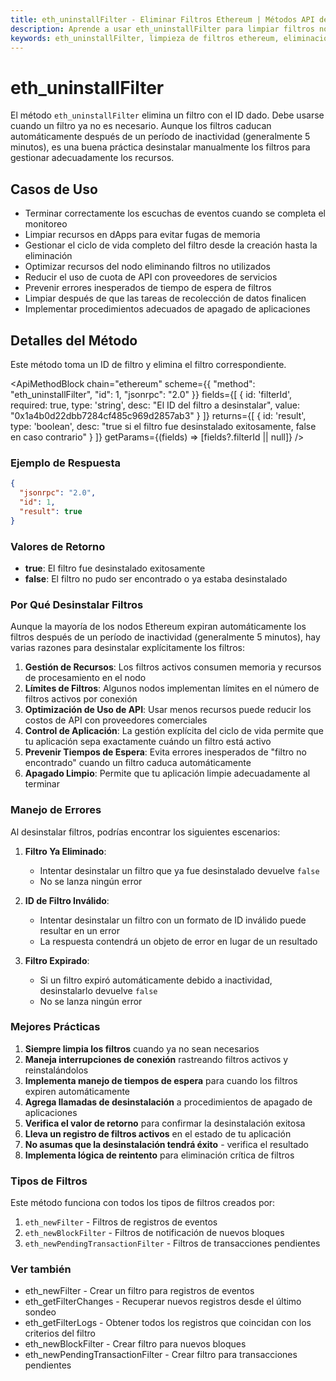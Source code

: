 ```yaml
---
title: eth_uninstallFilter - Eliminar Filtros Ethereum | Métodos API de Blockchain
description: Aprende a usar eth_uninstallFilter para limpiar filtros no utilizados en Ethereum - evita fugas de recursos y optimiza el rendimiento del nodo eliminando adecuadamente los filtros que ya no se necesitan.
keywords: eth_uninstallFilter, limpieza de filtros ethereum, eliminación de filtros blockchain, gestión de filtros RPC, optimización de recursos ethereum, eliminar filtro de eventos, limpiar escuchas blockchain, eliminación de filtros, gestión de filtros de eventos, gestión de recursos de nodo, optimización de memoria ethereum, sondeo blockchain, tiempo de espera de filtros, filtro api ethereum, manejo de eventos ethereum
---
```


# eth_uninstallFilter

El método `eth_uninstallFilter` elimina un filtro con el ID dado. Debe usarse cuando un filtro ya no es necesario. Aunque los filtros caducan automáticamente después de un período de inactividad (generalmente 5 minutos), es una buena práctica desinstalar manualmente los filtros para gestionar adecuadamente los recursos.

## Casos de Uso

- Terminar correctamente los escuchas de eventos cuando se completa el monitoreo
- Limpiar recursos en dApps para evitar fugas de memoria
- Gestionar el ciclo de vida completo del filtro desde la creación hasta la eliminación
- Optimizar recursos del nodo eliminando filtros no utilizados
- Reducir el uso de cuota de API con proveedores de servicios
- Prevenir errores inesperados de tiempo de espera de filtros
- Limpiar después de que las tareas de recolección de datos finalicen
- Implementar procedimientos adecuados de apagado de aplicaciones

## Detalles del Método

Este método toma un ID de filtro y elimina el filtro correspondiente.

<ApiMethodBlock
  chain="ethereum"
  scheme={{
    "method": "eth_uninstallFilter",
    "id": 1,
    "jsonrpc": "2.0"
  }}
  fields={[
    {
      id: 'filterId',
      required: true,
      type: 'string',
      desc: "El ID del filtro a desinstalar",
      value: "0x1a4b0d22dbb7284cf485c969d2857ab3"
    }
  ]}
  returns={[
    {
      id: 'result',
      type: 'boolean',
      desc: "true si el filtro fue desinstalado exitosamente, false en caso contrario"
    }
  ]}
  getParams={(fields) => [fields?.filterId || null]}
/>

### Ejemplo de Respuesta

```json
{
  "jsonrpc": "2.0",
  "id": 1,
  "result": true
}
```

### Valores de Retorno

- **true**: El filtro fue desinstalado exitosamente
- **false**: El filtro no pudo ser encontrado o ya estaba desinstalado

### Por Qué Desinstalar Filtros

Aunque la mayoría de los nodos Ethereum expiran automáticamente los filtros después de un período de inactividad (generalmente 5 minutos), hay varias razones para desinstalar explícitamente los filtros:

1. **Gestión de Recursos**: Los filtros activos consumen memoria y recursos de procesamiento en el nodo
2. **Límites de Filtros**: Algunos nodos implementan límites en el número de filtros activos por conexión
3. **Optimización de Uso de API**: Usar menos recursos puede reducir los costos de API con proveedores comerciales
4. **Control de Aplicación**: La gestión explícita del ciclo de vida permite que tu aplicación sepa exactamente cuándo un filtro está activo
5. **Prevenir Tiempos de Espera**: Evita errores inesperados de "filtro no encontrado" cuando un filtro caduca automáticamente
6. **Apagado Limpio**: Permite que tu aplicación limpie adecuadamente al terminar

### Manejo de Errores

Al desinstalar filtros, podrías encontrar los siguientes escenarios:

1. **Filtro Ya Eliminado**:
   - Intentar desinstalar un filtro que ya fue desinstalado devuelve `false`
   - No se lanza ningún error

2. **ID de Filtro Inválido**:
   - Intentar desinstalar un filtro con un formato de ID inválido puede resultar en un error
   - La respuesta contendrá un objeto de error en lugar de un resultado

3. **Filtro Expirado**:
   - Si un filtro expiró automáticamente debido a inactividad, desinstalarlo devuelve `false`
   - No se lanza ningún error

### Mejores Prácticas

1. **Siempre limpia los filtros** cuando ya no sean necesarios
2. **Maneja interrupciones de conexión** rastreando filtros activos y reinstalándolos
3. **Implementa manejo de tiempos de espera** para cuando los filtros expiren automáticamente
4. **Agrega llamadas de desinstalación** a procedimientos de apagado de aplicaciones
5. **Verifica el valor de retorno** para confirmar la desinstalación exitosa
6. **Lleva un registro de filtros activos** en el estado de tu aplicación
7. **No asumas que la desinstalación tendrá éxito** - verifica el resultado
8. **Implementa lógica de reintento** para eliminación crítica de filtros

### Tipos de Filtros

Este método funciona con todos los tipos de filtros creados por:

1. `eth_newFilter` - Filtros de registros de eventos
2. `eth_newBlockFilter` - Filtros de notificación de nuevos bloques
3. `eth_newPendingTransactionFilter` - Filtros de transacciones pendientes

### Ver también

- <Link to="/docs/ethereum/core-methods/eth_newFilter" title="Crear filtros para monitorear eventos de contratos inteligentes">eth_newFilter</Link> - Crear un filtro para registros de eventos
- <Link to="/docs/ethereum/core-methods/eth_getFilterChanges" title="Sondear nuevos eventos que coincidan con tus criterios de filtro">eth_getFilterChanges</Link> - Recuperar nuevos registros desde el último sondeo
- <Link to="/docs/ethereum/core-methods/eth_getFilterLogs" title="Obtener todos los registros históricos para tu filtro">eth_getFilterLogs</Link> - Obtener todos los registros que coincidan con los criterios del filtro
- <Link to="/docs/ethereum/core-methods/eth_newBlockFilter" title="Monitorear nuevos bloques en la blockchain">eth_newBlockFilter</Link> - Crear filtro para nuevos bloques
- <Link to="/docs/ethereum/core-methods/eth_newPendingTransactionFilter" title="Rastrear nuevas transacciones pendientes en el mempool">eth_newPendingTransactionFilter</Link> - Crear filtro para transacciones pendientes
